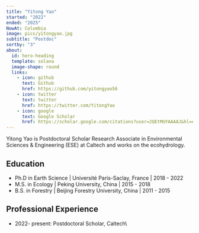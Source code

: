 ```yaml
---
title: "Yitong Yao"
started: "2022"
ended: "2025"
NowAt: Columbia
image: pics/yitongyao.jpg
subtitle: "Postdoc"
sortby: "3"
about:
  id: hero-heading
  template: solana
  image-shape: round
  links:
    - icon: github
      text: Github
      href: https://github.com/yitongyao56
    - icon: twitter
      text: twitter
      href: https://twitter.com/YitongYao
    - icon: google
      text: Google Scholar
      href: https://scholar.google.com/citations?user=2QEtMUYAAAAJ&hl=en&oi=ao
---
```


Yitong Yao is Postdoctoral Scholar Research Associate in Environmental Sciences & Engineering (ESE) at Caltech and works on the ecohydrology.

## Education

- [Ph.D in Earth Science]{.fw-bold} | Université Paris-Saclay, France | 2018 - 2022
- [M.S. in Ecology]{.fw-bold} | Peking University, China | 2015 - 2018
- [B.S. in Forestry ]{.fw-bold} | Beijing Forestry University, China  | 2011 - 2015  

## Professional Experience

- [2022- present:]{.fw-bold}	Postdoctoral Scholar, Caltech\\


